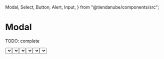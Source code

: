   Modal,
  Select,
  Button,
  Alert,
  Input,
} from "@tiendanube/components/src";


<Meta title="Composite components/Modal" component={Modal} />

# Modal

TODO: complete

<Preview>
  <Story name="default" parameters={{ decorators: [withKnobs, withA11y] }}>
    <Modal
      title="Filter by"
      show={boolean("show", false)}
      onDismiss={action("onDismiss")}
      primaryAction={{
        children: "Filter Orders",
        onClick: action("onClickPrimary"),
        appearance: select(
          "appearancePrimary",
          ["primary", "secondary", "danger"],
          "primary",
        ),
        icon: SlidersIcon,
        disabled: boolean("disabled", false),
      }}
      secondaryAction={{
        children: "Clear filters",
        onClick: action("onClickSecondary"),
      }}
    >
      <Select
        label={text("label", "Order Status")}
        name={text("name", "status")}
        options={STATUS_ORDER}
        onChange={action("onChange")}
      />
      <Select
        label={text("label 2", "Shipping method")}
        name={text("name", "shipping")}
        options={SHIPPING_METHOD}
        onChange={action("onChange")}
      />
    </Modal>
  </Story>
</Preview>

## Properties

<Props of={Modal.type} />

# Test

<Preview>
  <Story name="test" parameters={{ decorators: [withKnobs, withA11y] }}>
    {() => {
      const initialState = { status: "Value 1", shipping: "Value 2" };
      const [filter, setFilter] = React.useState(false);
      const [show, setShow] = React.useState(false);
      const [value, setValue] = React.useState(initialState);
      const handleChange = (e) => {
        setValue({ ...value, [e.name]: e.value });
      };
      const handleSecondary = () => {
        setValue(initialState);
      };
      const handlePrimary = () => {
        setFilter(true);
        setShow(false);
      };
      const handleDismiss = () => {
        setFilter(false);
        setShow(false);
      };
      return (
        <div>
          <Button onClick={() => setShow(true)}>Show Modal</Button>
          {!show && (
            <div>
              <Alert show={filter}>
                Filter order: {value.status} shipping: {value.shipping}
              </Alert>
            </div>
          )}
          <Modal
            title="Filter by"
            show={show}
            onDismiss={handleDismiss}
            primaryAction={{
              children: "Filter Orders",
              onClick: handlePrimary,
              appearance: "primary",
            }}
            secondaryAction={{
              children: "Clear filters",
              onClick: handleSecondary,
            }}
          >
            <Select
              label="Order Status"
              name="status"
              value={value.status}
              options={STATUS_ORDER}
              onChange={handleChange}
            />
            <Select
              label="Shipping method"
              name="shipping"
              value={value.shipping}
              options={SHIPPING_METHOD}
              onChange={handleChange}
            />
          </Modal>
        </div>
      );
    }}
  </Story>
</Preview>

# Stressed

<Preview>
  <Story name="stressed" parameters={{ decorators: [withKnobs, withA11y] }}>
    <Modal
      title="Stressed modal"
      show={boolean("show", false)}
      onDismiss={action("onDismiss")}
      primaryAction={{
        children: "Accept",
        onClick: action("onClickPrimary"),
        appearance: select(
          "appearancePrimary",
          ["primary", "secondary", "danger"],
          "primary",
        ),
        disabled: boolean("disabled", false),
      }}
      secondaryAction={{
        children: "Cancel",
        onClick: action("onClickSecondary"),
      }}
    >
      <Select
        label={text("label", "Select 1")}
        name={text("name", "select1")}
        options={STATUS_ORDER}
        onChange={action("onChange")}
      />
      <Select
        label={text("label 2", "Select 2")}
        name={text("name", "select2")}
        options={SHIPPING_METHOD}
        onChange={action("onChange")}
      />
      <Input label="Input 1" name="input1" />
      <Input label="Input 2" name="input2" />
      <Input label="Input 3" name="input3" />
      <Input label="Input 4" name="input4" />
    </Modal>
  </Story>
</Preview>
